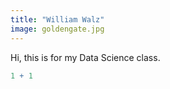 ```yaml
---
title: "William Walz"
image: goldengate.jpg
---
```


Hi, this is for my Data Science class.

```r
1 + 1
```
